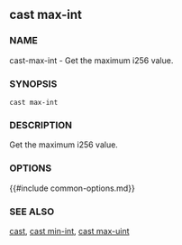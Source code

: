 ## cast max-int

### NAME

cast-max-int - Get the maximum i256 value.

### SYNOPSIS

``cast max-int``

### DESCRIPTION

Get the maximum i256 value.

### OPTIONS

{{#include common-options.md}}

### SEE ALSO

[cast](./cast.md), [cast min-int](./cast-min-int.md), [cast max-uint](./cast-max-uint.md)
